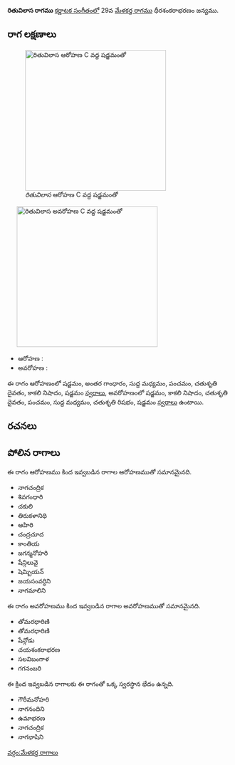 {{Infobox ragam
	| name          	= రితువిలాస
	| synonym	    	= 
	| mela          	= 
	| chakra        	= 
	| janaka        	= 
	| type          	= షడవ
	| arohanam      	= {{svaraC|S|G3|M1|P|D2|N3|S'}} 
	| avarohanam    	= {{svaraC|S'|N3|D2|P|M1|R2|S}}
	| jeeva         	=
	| chhaya        	=
	| nyasa         	=
	| vishesha      	= 
	| equivalent  		= 
}}
{{కర్ణాటక సంగీత రాగాలు}}
'''రితువిలాస రాగము''' [[కర్ణాటక సంగీతం]]లో 29వ [[మేళకర్త రాగము]] ధీరశంకరాభరణం జన్యము. 


==రాగ లక్షణాలు==
[[Image:rituvilasa_ar_kb2wiki.png|thumb|right|316px|''రితువిలాస'' ఆరోహణ C వద్ద షడ్జమంతో]]
	[[Image:rituvilasa_av_kb2wiki.png|thumb|right|316px|''రితువిలాస'' అవరోహణ C వద్ద షడ్జమంతో]]

* ఆరోహణ : {{svaraC|S|G3|M1|P|D2|N3|S'}} 
* అవరోహణ : {{svaraC|S'|N3|D2|P|M1|R2|S}}

ఈ రాగం ఆరోహణంలో షడ్జమం, అంతర గాంధారం, సుద్ద మధ్యమం, పంచమం, చతుశృతి దైవతం, కాకలి  నిషాదం, షడ్జమం [[స్వరాలు]], అవరోహణంలో షడ్జమం, కాకలి  నిషాదం, చతుశృతి దైవతం, పంచమం, సుద్ద మధ్యమం, చతుశృతి రిషభం, షడ్జమం [[స్వరాలు]] ఉంటాయి.

==రచనలు==



==పోలిన రాగాలు==
ఈ రాగం ఆరోహణము కింద ఇవ్వబడిన రాగాల ఆరోహణముతో సమానమైనది.
* నాగచంద్రిక
* శివగంధారి
* చకులి
* తిరుకళానిధి
* ఆహిరి
* చంద్రచూద
* కాంతియ
* జగన్మనోహరి
*  షేన్గిలువై
* షెమ్బియన్
* జయసంవర్ధిని
* నాగమాలిని

ఈ రాగం అవరోహణము కింద ఇవ్వబడిన రాగాల అవరోహణముతో సమానమైనది.
* తోమరధారిణి
* తోమరధారిణి
* షేన్గోడు
* చయశంకరాభరణ
* సలవిబంగాళ
* గగనంబరి

ఈ క్రింద ఇవ్వబడిన రాగాలకు ఈ రాగంతో ఒక్క స్వరస్థాన భేదం ఉన్నది.
* గౌరీమనోహరి
* నాగనందిని
* ఉమాభరణ
* నాగచంద్రిక
* నాగభాషిని



[[వర్గం:మేళకర్త రాగాలు]]